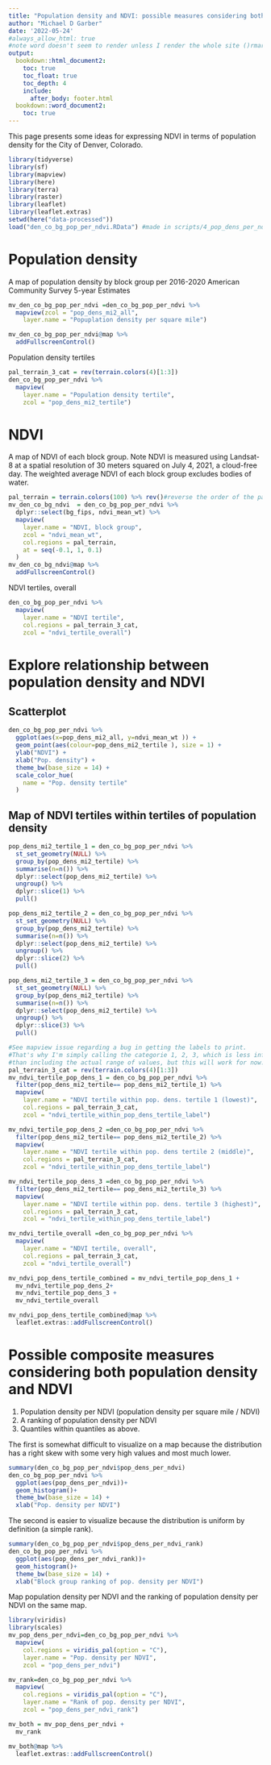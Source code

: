 ```yaml
---
title: "Population density and NDVI: possible measures considering both"
author: "Michael D Garber"
date: '2022-05-24'
#always_allow_html: true
#note word doesn't seem to render unless I render the whole site ()rmarkdown::render_site(encoding = 'UTF-8')
output:
  bookdown::html_document2:
    toc: true
    toc_float: true
    toc_depth: 4
    include: 
      after_body: footer.html
  bookdown::word_document2:
    toc: true 
---
```


This page presents some ideas for expressing NDVI in terms of population density for the City of Denver, Colorado.

```r
library(tidyverse)
library(sf)
library(mapview)
library(here)
library(terra)
library(raster)
library(leaflet)
library(leaflet.extras)
setwd(here("data-processed"))
load("den_co_bg_pop_per_ndvi.RData") #made in scripts/4_pop_dens_per_ndvi.R
```

# Population density
A map of population density by block group per 2016-2020 American Community Survey 5-year Estimates
```r
mv_den_co_bg_pop_per_ndvi =den_co_bg_pop_per_ndvi %>% 
  mapview(zcol = "pop_dens_mi2_all",
    layer.name = "Popuplation density per square mile")

mv_den_co_bg_pop_per_ndvi@map %>% 
  addFullscreenControl()
```
Population density tertiles
```r
pal_terrain_3_cat = rev(terrain.colors(4)[1:3])
den_co_bg_pop_per_ndvi %>% 
  mapview(
    layer.name = "Population density tertile",
    zcol = "pop_dens_mi2_tertile")
```

# NDVI
A map of NDVI of each block group. Note NDVI is measured using Landsat-8 at a spatial resolution of 30 meters squared on July 4, 2021, a cloud-free day. The weighted average NDVI of each block group excludes bodies of water.
```r
pal_terrain = terrain.colors(100) %>% rev()#reverse the order of the palette
mv_den_co_bg_ndvi  = den_co_bg_pop_per_ndvi %>% 
  dplyr::select(bg_fips, ndvi_mean_wt) %>% 
  mapview(
    layer.name = "NDVI, block group",
    zcol = "ndvi_mean_wt",
    col.regions = pal_terrain, 
    at = seq(-0.1, 1, 0.1)
  )
mv_den_co_bg_ndvi@map %>% 
  addFullscreenControl()
```

NDVI tertiles, overall
```r
den_co_bg_pop_per_ndvi %>% 
  mapview(
    layer.name = "NDVI tertile",
    col.regions = pal_terrain_3_cat, 
    zcol = "ndvi_tertile_overall")
```

# Explore relationship between population density and NDVI
## Scatterplot
```r
den_co_bg_pop_per_ndvi %>% 
  ggplot(aes(x=pop_dens_mi2_all, y=ndvi_mean_wt )) + 
  geom_point(aes(colour=pop_dens_mi2_tertile ), size = 1) +
  ylab("NDVI") +
  xlab("Pop. density") +
  theme_bw(base_size = 14) +
  scale_color_hue(
    name = "Pop. density tertile"
  )
```

## Map of NDVI tertiles within tertiles of population density
```r
pop_dens_mi2_tertile_1 = den_co_bg_pop_per_ndvi %>% 
  st_set_geometry(NULL) %>% 
  group_by(pop_dens_mi2_tertile) %>% 
  summarise(n=n()) %>% 
  dplyr::select(pop_dens_mi2_tertile) %>% 
  ungroup() %>% 
  dplyr::slice(1) %>% 
  pull()

pop_dens_mi2_tertile_2 = den_co_bg_pop_per_ndvi %>% 
  st_set_geometry(NULL) %>% 
  group_by(pop_dens_mi2_tertile) %>% 
  summarise(n=n()) %>% 
  dplyr::select(pop_dens_mi2_tertile) %>% 
  ungroup() %>% 
  dplyr::slice(2) %>% 
  pull()

pop_dens_mi2_tertile_3 = den_co_bg_pop_per_ndvi %>% 
  st_set_geometry(NULL) %>% 
  group_by(pop_dens_mi2_tertile) %>% 
  summarise(n=n()) %>% 
  dplyr::select(pop_dens_mi2_tertile) %>% 
  ungroup() %>% 
  dplyr::slice(3) %>% 
  pull()

#See mapview issue regarding a bug in getting the labels to print.
#That's why I'm simply calling the categorie 1, 2, 3, which is less informative
#than including the actual range of values, but this will work for now.
pal_terrain_3_cat = rev(terrain.colors(4)[1:3])
mv_ndvi_tertile_pop_dens_1 = den_co_bg_pop_per_ndvi %>% 
  filter(pop_dens_mi2_tertile== pop_dens_mi2_tertile_1) %>% 
  mapview(
    layer.name = "NDVI tertile within pop. dens. tertile 1 (lowest)",
    col.regions = pal_terrain_3_cat, 
    zcol = "ndvi_tertile_within_pop_dens_tertile_label")

mv_ndvi_tertile_pop_dens_2 =den_co_bg_pop_per_ndvi %>% 
  filter(pop_dens_mi2_tertile== pop_dens_mi2_tertile_2) %>% 
  mapview(
    layer.name = "NDVI tertile within pop. dens tertile 2 (middle)",
    col.regions = pal_terrain_3_cat, 
    zcol = "ndvi_tertile_within_pop_dens_tertile_label")

mv_ndvi_tertile_pop_dens_3 =den_co_bg_pop_per_ndvi %>% 
  filter(pop_dens_mi2_tertile== pop_dens_mi2_tertile_3) %>% 
  mapview(
    layer.name = "NDVI tertile within pop. dens. tertile 3 (highest)",
    col.regions = pal_terrain_3_cat, 
    zcol = "ndvi_tertile_within_pop_dens_tertile_label")

mv_ndvi_tertile_overall =den_co_bg_pop_per_ndvi %>% 
  mapview(
    layer.name = "NDVI tertile, overall",
    col.regions = pal_terrain_3_cat, 
    zcol = "ndvi_tertile_overall")

mv_ndvi_pop_dens_tertile_combined = mv_ndvi_tertile_pop_dens_1 + 
  mv_ndvi_tertile_pop_dens_2+
  mv_ndvi_tertile_pop_dens_3 + 
  mv_ndvi_tertile_overall

mv_ndvi_pop_dens_tertile_combined@map %>% 
  leaflet.extras::addFullscreenControl()
```

# Possible composite measures considering both population density and NDVI
1. Population density per NDVI (population density per square mile / NDVI)
2. A ranking of population density per NDVI
3. Quantiles within quantiles as above.

The first is somewhat difficult to visualize on a map because the distribution has a right skew with some very high values and most much lower.
```r
summary(den_co_bg_pop_per_ndvi$pop_dens_per_ndvi)
den_co_bg_pop_per_ndvi %>% 
  ggplot(aes(pop_dens_per_ndvi))+
  geom_histogram()+
  theme_bw(base_size = 14) +
  xlab("Pop. density per NDVI")
```

The second is easier to visualize because the distribution is uniform by definition (a simple rank).
```r
summary(den_co_bg_pop_per_ndvi$pop_dens_per_ndvi_rank)
den_co_bg_pop_per_ndvi %>% 
  ggplot(aes(pop_dens_per_ndvi_rank))+
  geom_histogram()+
  theme_bw(base_size = 14) +
  xlab("Block group ranking of pop. density per NDVI")
```

Map population density per NDVI and the ranking of population density per NDVI on the same map.
```r
library(viridis)
library(scales)
mv_pop_dens_per_ndvi=den_co_bg_pop_per_ndvi %>% 
  mapview(
    col.regions = viridis_pal(option = "C"),
    layer.name = "Pop. density per NDVI",
    zcol = "pop_dens_per_ndvi")

mv_rank=den_co_bg_pop_per_ndvi %>% 
  mapview(
    col.regions = viridis_pal(option = "C"),
    layer.name = "Rank of pop. density per NDVI",
    zcol = "pop_dens_per_ndvi_rank")

mv_both = mv_pop_dens_per_ndvi +
  mv_rank

mv_both@map %>% 
  leaflet.extras::addFullscreenControl()
```
